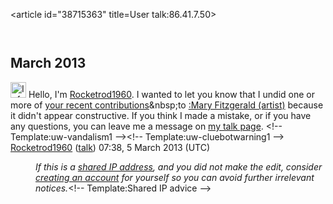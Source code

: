 <article id="38715363" title=User talk:86.41.7.50>
	<talkpage id="38715363" title="User talk:86.41.7.50">

== March 2013 ==
[[File:Information.svg|25px|alt=|link=]] Hello, I'm [[User:Rocketrod1960|Rocketrod1960]]. I wanted to let you know that I undid one or more of [[Special:Contributions/86.41.7.50|your recent contributions]]&amp;nbsp;to [[:Mary Fitzgerald (artist)]] because it didn't appear constructive. If you think I made a mistake, or if you have any questions, you can leave me a message on [[User_talk:Rocketrod1960|my talk page]]. &lt;!-- Template:uw-vandalism1 --&gt;&lt;!-- Template:uw-cluebotwarning1 --&gt;   [[User:Rocketrod1960|Rocketrod1960]] ([[User talk:Rocketrod1960|talk]]) 07:38, 5 March 2013 (UTC)
:''If this is a [[Network address translation|shared IP address]], and you did not make the edit, consider [[Wikipedia:Why create an account?|creating an account]] for yourself so you can avoid further irrelevant notices.''&lt;!-- Template:Shared IP advice --&gt;
	</talkpage>
</article>